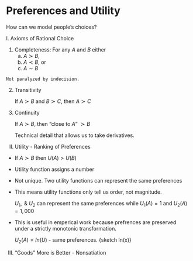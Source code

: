 
# Preferences and Utility

How can we model people's choices?

I. Axioms of Rational Choice

  1) Completeness: For any $A \text{ and } B$ either  
        a) $A \succ B$,   
        b) $A \prec B$, or  
        c) $A \sim B$  
        
    Not paralyzed by indecision.
    
  2) Transitivity
  
     If  $A \succ B$ and  $B \succ C$, then  $A \succ C$
     
  3) Continuity
  
     If  $A \succ B$, then "close to $A$"  $\succ B$  
     
     Technical detail that allows us to take derivatives.
     
II. Utility - Ranking of Preferences

  + If  $A \succ B$ then $U(A) > U(B)$
  + Utility function assigns a number
  + Not unique. Two utility functions can represent the same preferences
  + This means utility functions only tell us order, not magnitude. 
  
    $U_1, \text{ & } U_2$ can represent the same preferences while $U_1(A)=1$ and $U_2(A)=1,000$ 
    
  + This is useful in emperical work because prefrences are preserved under a strictly monotonic transformation. 
  
    $U_2(A) = ln(U)$ - same preferences. {sketch ln(x)}
  
  
III. "Goods" More is Better - Nonsatiation


  